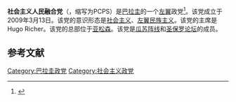 '''社会主义人民融合党'''（{{lang-es|Partido Convergencia Popular Socialista}}，缩写为PCPS）是[[巴拉圭|巴拉圭]]的一个[[左翼|左翼]]政党<ref>{{Cite web |url=http://www.vivaparaguay.com/new/index.php/nacionales/8-politica/39331-oposicion-colorada-asume-132-gobiernos-municipales |title=Copia archivada |access-date=2020-11-15 |archive-date=2015-01-03 |archive-url=https://web.archive.org/web/20150103014726/http://www.vivaparaguay.com/new/index.php/nacionales/8-politica/39331-oposicion-colorada-asume-132-gobiernos-municipales |dead-url=no }}</ref>。该党成立于2009年3月13日。该党的意识形态是[[社会主义|社会主义]]、[[左翼民族主义|左翼民族主义]]。该党的主席是Hugo Richer。该党的总部位于[[亚松森|亚松森]]。该党是[[瓜苏阵线|瓜苏阵线]]和[[圣保罗论坛|圣保罗论坛]]的成员。

==参考文献==
{{reflist}}

[[Category:巴拉圭政党|Category:巴拉圭政党]]
[[Category:社会主义政党|Category:社会主义政党]]